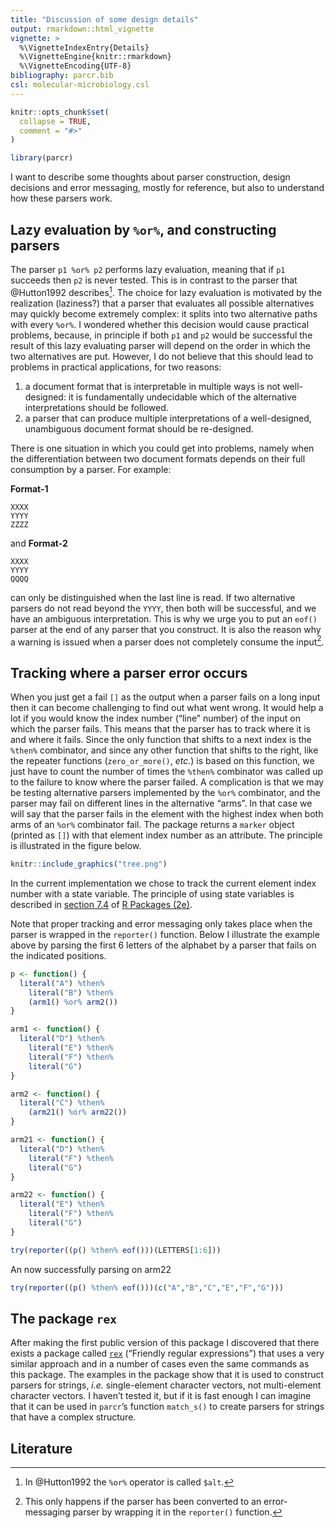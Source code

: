 ```yaml
---
title: "Discussion of some design details"
output: rmarkdown::html_vignette
vignette: >
  %\VignetteIndexEntry{Details}
  %\VignetteEngine{knitr::rmarkdown}
  %\VignetteEncoding{UTF-8}
bibliography: parcr.bib
csl: molecular-microbiology.csl
---
```


```r
knitr::opts_chunk$set(
  collapse = TRUE,
  comment = "#>"
)
```

```r
library(parcr)
```

I want to describe some thoughts about parser construction, design decisions and error messaging, mostly for reference, but also to understand how these parsers work.

## Lazy evaluation by `%or%`, and constructing parsers

The parser `p1 %or% p2` performs lazy evaluation, meaning that if `p1` succeeds then `p2` is never tested. This is in contrast to the parser that @Hutton1992 describes[^1]. The choice for lazy evaluation is motivated by the realization (laziness?) that a parser that evaluates all possible alternatives may quickly become extremely complex: it splits into two alternative paths with every `%or%`. I wondered whether this decision would cause practical problems, because, in principle if both `p1` and `p2` would be successful the result of this lazy evaluating parser will depend on the order in which the two alternatives are put. However, I do not believe that this should lead to problems in practical applications, for two reasons:

1. a document format that is interpretable in multiple ways is not well-designed: it is fundamentally undecidable which of the alternative interpretations should be followed.
1. a parser that can produce multiple interpretations of a well-designed, unambiguous document format should be re-designed.

There is one situation in which you could get into problems, namely when the differentiation between two document formats depends on their full consumption by a parser. For example:

**Format-1**
```
XXXX
YYYY
ZZZZ
```

and **Format-2**
```
XXXX
YYYY
QQQQ
```

can only be distinguished when the last line is read. If two alternative parsers do not read beyond the `YYYY`, then both will be successful, and we have an ambiguous interpretation. This is why we urge you to put an `eof()` parser at the end of any parser that you construct. It is also the reason why a warning is issued when a parser does not completely consume the input[^2].

[^1]: In @Hutton1992 the `%or%` operator is called `$alt`.
[^2]: This only happens if the parser has been converted to an error-messaging parser by wrapping it in the `reporter()` function.

## Tracking where a parser error occurs

When you just get a fail `[]` as the output when a parser fails on a long input then it can become challenging to find out what went wrong. It would help a lot if you would know the index number ("line" number) of the input on which the parser fails. This means that the parser has to track where it is and where it fails. Since the only function that shifts to a next index is the `%then%` combinator, and since any other function that shifts to the right, like the repeater functions (`zero_or_more()`, *etc.*) is based on this function, we just have to count the number of times the `%then%` combinator was called up to the failure to know where the parser failed. A complication is that we may be testing alternative parsers implemented by the `%or%` combinator, and the parser may fail on different lines in the alternative "arms". In that case we will say that the parser fails in the element with the highest index when both arms of an `%or%` combinator fail. The package returns a `marker` object (printed as `[]`) with that element index number as an attribute. The principle is illustrated in the figure below.

```r
knitr::include_graphics("tree.png")
```

In the current implementation we chose to track the current element index number with a state variable. The principle of using state variables is described in [section 7.4](https://r-pkgs.org/data.html#sec-data-state) of [R Packages (2e)](https://r-pkgs.org/).

Note that proper tracking and error messaging only takes place when the parser is wrapped in the `reporter()` function. Below I illustrate the example above by parsing the first 6 letters of the alphabet by a parser that fails on the indicated positions.

```r
p <- function() {
  literal("A") %then%
    literal("B") %then%
    (arm1() %or% arm2())
}

arm1 <- function() {
  literal("D") %then%
    literal("E") %then%
    literal("F") %then%
    literal("G")
}

arm2 <- function() {
  literal("C") %then% 
    (arm21() %or% arm22())
}

arm21 <- function() {
  literal("D") %then%
    literal("F") %then%
    literal("G")
}

arm22 <- function() {
  literal("E") %then%
    literal("F") %then%
    literal("G")
}

try(reporter((p() %then% eof()))(LETTERS[1:6]))
```

An now successfully parsing on arm22

```r
try(reporter((p() %then% eof()))(c("A","B","C","E","F","G")))
```

## The package `rex`

After making the first public version of this package I discovered that there exists a package called [`rex`](https://github.com/r-lib/rex) ("Friendly regular expressions") that uses a very similar approach and in a number of cases even the same commands as this package. The examples in the package show that it is used to construct parsers for strings, _i.e._ single-element character vectors, not multi-element character vectors. I haven't tested it, but if it is fast enough I can imagine that it can be used in `parcr`'s function `match_s()` to create parsers for strings that have a complex structure.

## Literature
